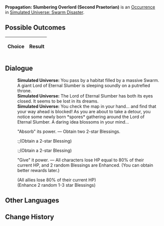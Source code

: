 {{Simulated Universe Event Infobox
|title         = Propagation: Slumbering Overlord (Second Praetorian)
|image         = Random Event 4.png
|type          =
|domains_su    = 
|domains_ext   = 
|domains_swarm = Swarm
|domains_gng   = 
|requirements  =
|prev          = {{tx}}
|next          = {{tx}}
|indexRewards  =
|characters    = 
}}
'''Propagation: Slumbering Overlord (Second Praetorian)''' is an [[Simulated Universe/Occurrence|Occurrence]] in [[Simulated Universe: Swarm Disaster]].

==Possible Outcomes==
{| class="article-table"
!Choice
!Result

|}

<!--
==Gameplay Notes==

-->
==Dialogue==
{{Dialogue Start}}
:'''Simulated Universe:''' You pass by a habitat filled by a massive Swarm. A giant Lord of Eternal Slumber is sleeping soundly on a putrefied throne.
:'''Simulated Universe:''' The Lord of Eternal Slumber has both its eyes closed. It seems to be lost in its dreams.
:'''Simulated Universe:''' You check the map in your hand... and find that your way ahead is blocked! As you are about to take a detour, you notice some newly born *spores* gathering around the Lord of Eternal Slumber. A daring idea blossoms in your mind...
:{{DIcon|Star}} "Absorb" its power. &mdash; Obtain two 2-star Blessings.
::;(Obtain a 2-star Blessing)
::;(Obtain a 2-star Blessing)
:{{DIcon|Star}} "Give" it power. &mdash; All characters lose HP equal to 80% of their current HP, and 2 random Blessings are Enhanced. (You can obtain better rewards later.)
:;(All allies lose 80% of their current HP)
:;(Enhance 2 random 1-3 star Blessings)
{{Dialogue End}}

==Other Languages==
{{Other Languages
|en    = Propagation: Slumbering Overlord (Second Praetorian)
|zhs   = 繁育•沉睡领主（二级卫戍）
|zht   = 繁育•沉睡領主（二級衛戍）
|ja    = 繁殖・深眠の領主（二級守備）
|ko    = 번식•깊이 잠든 영주(2급 경비)
|es    = Propagación: Cacique dormido (segundo pretoriano)
|fr    = Le seigneur assoupi de la Propagation (deuxième prétorien)
|ru    = Распространение: Повелитель сна (гарнизон ур. 2)
|th    = แพร่พันธุ์: ท่านผู้หลับใหล (กองกำลังระดับ 2)
|vi    = Sinh Sôi - Lãnh Chúa Ngủ Say (Cảnh Vệ Cấp 2)
|de    = Die Ausbreitung: Schlafender Herrscher (Garnisonsstufe 2)
|id    = Propagation: Raja yang Tertidur (Garnisun Tingkat 2)
|pt    = Propagação: Soberano Adormecido (Segundo Pretoriano)
}}

==Change History==
{{Change History|1.0}}
